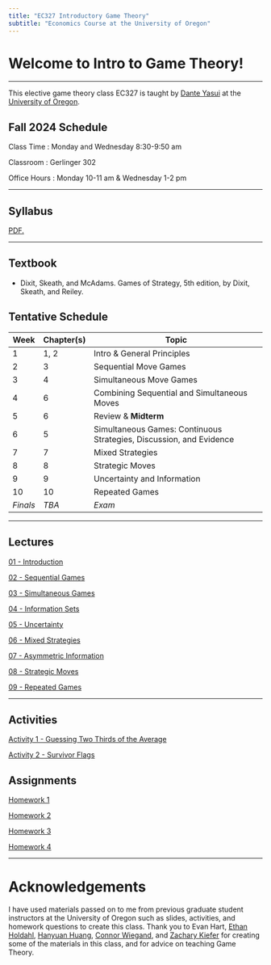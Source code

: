 ```yaml
---
title: "EC327 Introductory Game Theory"
subtitle: "Economics Course at the University of Oregon"
---
```


# Welcome to Intro to Game Theory! 

---

This elective game theory class EC327 is taught by [Dante Yasui](https://cas.uoregon.edu/directory/economics/all/dyasui)
at the [University of Oregon](https://socialsciences.uoregon.edu/economics).

## Fall 2024 Schedule

Class Time : Monday and Wednesday 8:30-9:50 am

Classroom : Gerlinger 302

Office Hours : Monday 10-11 am \& Wednesday 1-2 pm

---

## Syllabus

<a href="Syllabus/main.pdf" target="_blank">PDF.</a>

---

## Textbook

 - Dixit, Skeath, and McAdams. Games of Strategy, 5th edition, by Dixit, Skeath, and Reiley.

## Tentative Schedule

| **Week** | **Chapter(s)** | **Topic**                                                           |
|----------|----------------|---------------------------------------------------------------------|
| 1        | 1, 2           | Intro & General Principles                                          |
| 2        | 3              | Sequential Move Games                                               |
| 3        | 4              | Simultaneous Move Games                                             |
| 4        | 6              | Combining Sequential and Simultaneous Moves                         |
| 5        | 6              | Review & **Midterm**                                                |
| 6        | 5              | Simultaneous Games: Continuous Strategies, Discussion, and Evidence |
| 7        | 7              | Mixed Strategies                                                    |
| 8        | 8              | Strategic Moves                                                     |
| 9        | 9              | Uncertainty and Information                                         |
| 10       | 10             | Repeated Games                                                      |
| *Finals* | *TBA*          | *Exam*                                                              |

---

## Lectures

[01 - Introduction](/Slides/01Intro/01-main.html)

[02 - Sequential Games](/Slides/02SequentialGames/02-main.html)

[03 - Simultaneous Games](/Slides/03SimultaneousGames/03-main.html)

[04 - Information Sets](/Slides/04InfoSets/main.html)

[05 - Uncertainty]()

[06 - Mixed Strategies]()

[07 - Asymmetric Information]()

[08 - Strategic Moves]()

[09 - Repeated Games]()

---

## Activities

[Activity 1 - Guessing Two Thirds of the Average](https://dyasui.github.io/EC327/activities/01GuessTwoThirds/GuessTwoThirds.html)

[Activity 2 - Survivor Flags](https://dyasui.github.io/EC327/activities/02SurvivorFlags/SurvivorFlags.html)

## Assignments 

<a href="Homework/assignment1/main.pdf" target="_blank">Homework 1</a>

[Homework 2](https://dyasui.github.io/EC327/Homework/assignment2/main.pdf)

[Homework 3](https://dyasui.github.io/EC327/Homework/assignment3/main.pdf)

[Homework 4](https://dyasui.github.io/EC327/Homework/assignment4/main.pdf)

---

# Acknowledgements

I have used materials passed on to me from previous graduate student instructors at the University of Oregon
such as slides, activities, and homework questions to create this class.
Thank you to Evan Hart,
[Ethan Holdahl](https://ethanholdahl.com/),
[Hanyuan Huang](https://sites.google.com/view/hanyuanhuang/),
[Connor Wiegand](https://ctwie.me/),
and [Zachary Kiefer](https://zkiefer10.github.io/)
for creating some of the materials in this class,
and for advice on teaching Game Theory.

